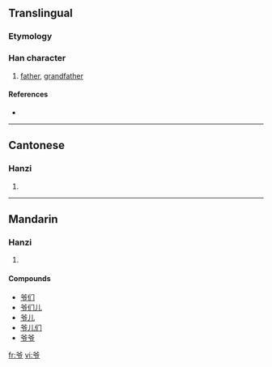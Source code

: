 {{also|爺}}
==Translingual==

===Etymology===
{{Han simp|爺}}

===Han character===
{{Han char|rn=88|rad=父|as=02|sn=6|four=|canj=金大尸中 (CKSL)}}

# [[father]], [[grandfather]]

====References====
* {{Han ref|kx=0690.011|hdz=32039.020|uh=7237|ud=29239}}

----

==Cantonese==

===Hanzi===
{{yue-hanzi|jyut=|y=ye4}}

# {{defn|Cantonese}}

----

==Mandarin==

===Hanzi===
{{cmn-hanzi|tra=爺|pin=[[xiào]] ([[xiao4]]), [[yé]] ([[ye2]])|wg=hsiao<sup>4</sup>, yeh<sup>2</sup>}}

# {{defn|Mandarin}}

====Compounds====
* [[爷们]]
* [[爷们儿]]
* [[爷儿]]
* [[爷儿们]]
* [[爷爷]]

[[fr:爷]]
[[vi:爷]]